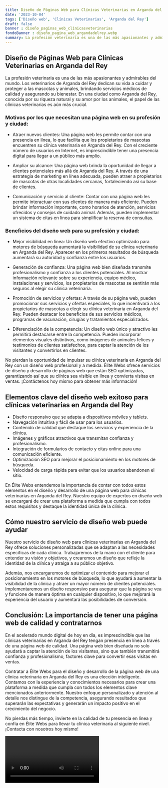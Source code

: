 ```yaml
---
title: Diseño de Páginas Web para Clínicas Veterinarias en Arganda del Rey
date: '2023-10-04'
tags: ['Diseño web', 'Clínicas Veterinarias', 'Arganda del Rey']
draft: false
banner : diseño_paginas_web_clínicasveterinarias
fondoBanner : diseño_pagina_web_argandadelrey.webp
summary: La profesión veterinaria es una de las más apasionantes y admirables del mundo. Los veterinarios de Arganda del Rey dedican su vida a cuidar y proteger a las mascotas y animales, brindando servicios médicos de calidad y asegurando su bienestar. En una ciudad como Arganda del Rey, conocida por su riqueza natural y su amor por los animales, el papel de las clínicas veterinarias es aún más crucial.
---
```


## Diseño de Páginas Web para Clínicas Veterinarias en Arganda del Rey

La profesión veterinaria es una de las más apasionantes y admirables del mundo. Los veterinarios de Arganda del Rey dedican su vida a cuidar y proteger a las mascotas y animales, brindando servicios médicos de calidad y asegurando su bienestar. En una ciudad como Arganda del Rey, conocida por su riqueza natural y su amor por los animales, el papel de las clínicas veterinarias es aún más crucial.

### Motivos por los que necesitan una página web en su profesión y ciudad:

- Atraer nuevos clientes: Una página web les permite contar con una presencia en línea, lo que facilita que los propietarios de mascotas encuentren su clínica veterinaria en Arganda del Rey. Con el creciente número de usuarios en Internet, es imprescindible tener una presencia digital para llegar a un público más amplio.

- Ampliar su alcance: Una página web brinda la oportunidad de llegar a clientes potenciales más allá de Arganda del Rey. A través de una estrategia de marketing en línea adecuada, pueden atraer a propietarios de mascotas de otras localidades cercanas, fortaleciendo así su base de clientes.

- Comunicación y servicio al cliente: Contar con una página web les permite interactuar con sus clientes de manera más eficiente. Pueden brindar información importante, como horarios de atención, servicios ofrecidos y consejos de cuidado animal. Además, pueden implementar un sistema de citas en línea para simplificar la reserva de consultas.

### Beneficios del diseño web para su profesión y ciudad:

- Mejor visibilidad en línea: Un diseño web efectivo optimizado para motores de búsqueda aumentará la visibilidad de su clínica veterinaria en Arganda del Rey. Aparecer en los primeros resultados de búsqueda aumentará su autoridad y confianza entre los usuarios.

- Generación de confianza: Una página web bien diseñada transmite profesionalismo y confianza a los clientes potenciales. Al mostrar información relevante sobre su experiencia, equipo médico, instalaciones y servicios, los propietarios de mascotas se sentirán más seguros al elegir su clínica veterinaria.

- Promoción de servicios y ofertas: A través de su página web, pueden promocionar sus servicios y ofertas especiales, lo que incentivará a los propietarios de mascotas a elegir su clínica veterinaria en Arganda del Rey. Pueden destacar los beneficios de sus servicios médicos, programas de vacunación, cirugías y tratamientos especializados.

- Diferenciación de la competencia: Un diseño web único y atractivo les permitirá destacarse entre la competencia. Pueden incorporar elementos visuales distintivos, como imágenes de animales felices y testimonios de clientes satisfechos, para captar la atención de los visitantes y convertirlos en clientes.

No pierdan la oportunidad de impulsar su clínica veterinaria en Arganda del Rey con un diseño web profesional y a medida. Élite Webs ofrece servicios de diseño y desarrollo de páginas web que están SEO optimizadas, garantizando así que su clínica sea visible en línea y convierta visitas en ventas. ¡Contáctenos hoy mismo para obtener más información!

<GifSeo />

<Cta />

## Elementos clave del diseño web exitoso para clínicas veterinarias en Arganda del Rey

- Diseño responsivo que se adapta a dispositivos móviles y tablets.
- Navegación intuitiva y fácil de usar para los usuarios.
- Contenido de calidad que destaque los servicios y experiencia de la clínica.
- Imágenes y gráficos atractivos que transmitan confianza y profesionalismo.
- Integración de formularios de contacto y citas online para una comunicación eficiente.
- Optimización SEO para mejorar el posicionamiento en los motores de búsqueda.
- Velocidad de carga rápida para evitar que los usuarios abandonen el sitio.

En Élite Webs entendemos la importancia de contar con todos estos elementos en el diseño y desarrollo de una página web para clínicas veterinarias en Arganda del Rey. Nuestro equipo de expertos en diseño web se encargará de crear una plataforma a medida que cumpla con todos estos requisitos y destaque la identidad única de la clínica.

## Cómo nuestro servicio de diseño web puede ayudar

Nuestro servicio de diseño web para clínicas veterinarias en Arganda del Rey ofrece soluciones personalizadas que se adaptan a las necesidades específicas de cada clínica. Trabajaremos de la mano con el cliente para entender su visión y objetivos, y crearemos un diseño que refleje la identidad de la clínica y atraiga a su público objetivo.

Además, nos encargaremos de optimizar el contenido para mejorar el posicionamiento en los motores de búsqueda, lo que ayudará a aumentar la visibilidad de la clínica y atraer un mayor número de clientes potenciales. Implementaremos un diseño responsivo para asegurar que la página se vea y funcione de manera óptima en cualquier dispositivo, lo que mejorará la experiencia del usuario y aumentará las posibilidades de conversión.

## Conclusión: La importancia de tener una página web de calidad y contratarnos

En el acelerado mundo digital de hoy en día, es imprescindible que las clínicas veterinarias en Arganda del Rey tengan presencia en línea a través de una página web de calidad. Una página web bien diseñada no solo ayudará a captar la atención de los visitantes, sino que también transmitirá confianza y profesionalismo, factores clave para convertir esas visitas en ventas.

Contratar a Élite Webs para el diseño y desarrollo de la página web de una clínica veterinaria en Arganda del Rey es una elección inteligente. Contamos con la experiencia y conocimientos necesarios para crear una plataforma a medida que cumpla con todos los elementos clave mencionados anteriormente. Nuestro enfoque personalizado y atención al detalle nos distingue de la competencia, asegurando resultados que superarán las expectativas y generarán un impacto positivo en el crecimiento del negocio.

No pierdas más tiempo, invierte en la calidad de tu presencia en línea y confía en Élite Webs para llevar tu clínica veterinaria al siguiente nivel. ¡Contacta con nosotros hoy mismo!

<Video />

<CtaBot job='Clínicas Veterinarias' city='Arganda del Rey'/>

<Gmaps query='Arganda del Rey+españa+maps' />